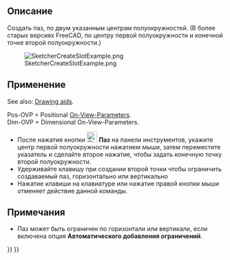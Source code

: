 <languages/>

<div class="mw-translate-fuzzy">
{{Docnav/ru
|[[Sketcher_CreateRegularPolygon/ru|Правильный многоугольник]]
|[[Sketcher_CompCreateFillets/ru|Скругление]]
|[[Sketcher_Workbench/ru|Верстак Sketcher]]
|IconL=Sketcher_CreateRegularPolygon.svg
|IconR=Sketcher_CompCreateFillets.png
|IconC=Workbench_Sketcher.svg
}}
</div>

<div class="mw-translate-fuzzy">
{{GuiCommand/ru
|Name/ru=Паз
|Name=Sketcher_CreateSlot
|MenuLocation=Эскиз → Геометрия эскиза → Создать паз
|Workbenches=[[Sketcher_Workbench/ru|Sketcher]]
|Shortcut={{KEY|G}} {{KEY|S}}
}}
</div>

<span id="Description"></span>
==Описание==

<div class="mw-translate-fuzzy">
Создать паз, по двум указанным центрам полуокружностей. (В более старых версиях FreeCAD, по центру первой полуокружности и конечной точке второй полуокружности.)
</div>

[[Image:SketcherCreateSlotExample.png‎]]

<span id="Usage"></span>
==Применение==

See also: [[Sketcher_Workbench#Drawing_aids|Drawing aids]].

Pos-OVP = Positional [[Sketcher_Preferences#General|On-View-Parameters]]. {{Version|1.0}}<br>
Dim-OVP = Dimensional On-View-Parameters. {{Version|1.0}}

<div class="mw-translate-fuzzy">
* После нажатия кнопки [[File:Sketcher_CreateSlot.svg|24px]] '''Паз''' на панели инструментов, укажите центр первой полуокружности нажатием мыши, затем переместите указатель и сделайте второе нажатие, чтобы задать конечную точку второй полуокружности.
* Удерживайте клавишу {{KEY|Ctrl}} при создании второй точки чтобы ограничить создаваемый паз, горизонтально или вертикально {{Version/ru|0.20}}
* Нажатие клавиши {{KEY|Esc}} на клавиатуре или нажатие правой кнопки мыши отменяет действие данной команды.
</div>

<span id="Notes"></span>
==Примечания==

<div class="mw-translate-fuzzy">
* Паз может быть ограничен по горизонтали или вертикали, если включена опция '''Автоматического добавления ограничений'''. {{Version/ru|0.20}}
</div>


<div class="mw-translate-fuzzy">
{{Docnav/ru
|[[Sketcher_CreateRegularPolygon/ru|Правильный многоугольник]]
|[[Sketcher_CompCreateFillets/ru|Скругление]]
|[[Sketcher_Workbench/ru|Верстак Sketcher]]
|IconL=Sketcher_CreateRegularPolygon.svg
|IconR=Sketcher_CompCreateFillets.png
|IconC=Workbench_Sketcher.svg
}}
</div>

{{Sketcher_Tools_navi{{#translation:}}}}
{{Userdocnavi{{#translation:}}}}